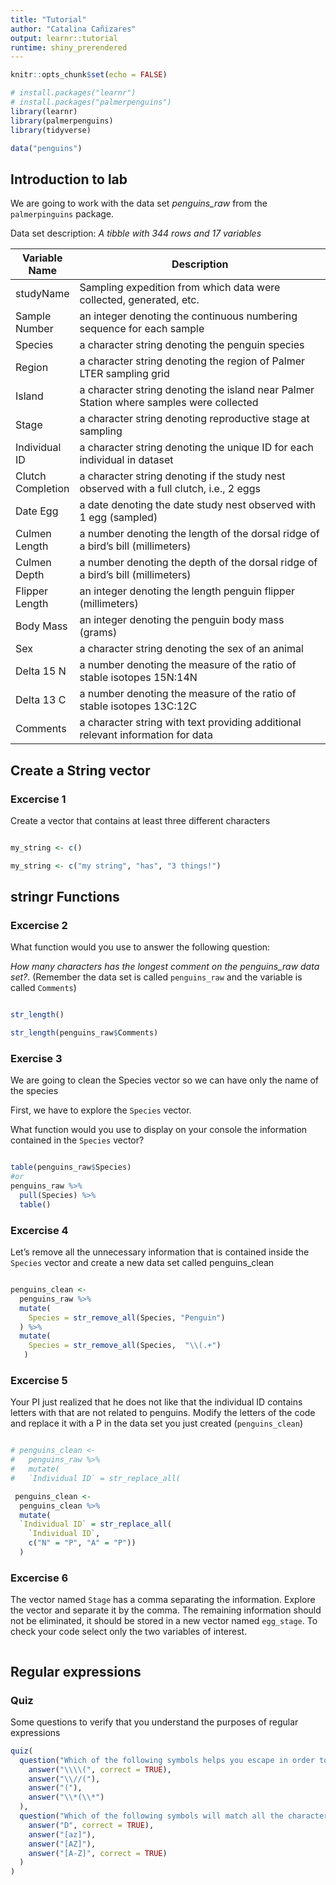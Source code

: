 ```yaml
---
title: "Tutorial"
author: "Catalina Cañizares"
output: learnr::tutorial
runtime: shiny_prerendered
---
```


```r
knitr::opts_chunk$set(echo = FALSE)
```

```r
# install.packages("learnr")
# install.packages("palmerpenguins")
library(learnr)
library(palmerpenguins)
library(tidyverse)

data("penguins")
```



## Introduction to lab

We are going to work with the data set *penguins_raw* from the
`palmerpinguins` package. 

Data set description: 
*A tibble with 344 rows and 17 variables*


| Variable Name     | Description                                                                             |
| ----------------- | --------------------------------------------------------------------------------------- |
| studyName         | Sampling expedition from which data were collected, generated, etc.                     |
| Sample Number     | an integer denoting the continuous numbering sequence for each sample                   |
| Species           | a character string denoting the penguin species                                         |
| Region            | a character string denoting the region of Palmer LTER sampling grid                     |
| Island            | a character string denoting the island near Palmer Station where samples were collected |
| Stage             | a character string denoting reproductive stage at sampling                              |
| Individual ID     | a character string denoting the unique ID for each individual in dataset                |
| Clutch Completion | a character string denoting if the study nest observed with a full clutch, i.e., 2 eggs |
| Date Egg          | a date denoting the date study nest observed with 1 egg (sampled)                       |
| Culmen Length     | a number denoting the length of the dorsal ridge of a bird's bill (millimeters)         |
| Culmen Depth      | a number denoting the depth of the dorsal ridge of a bird's bill (millimeters)          |
| Flipper Length    | an integer denoting the length penguin flipper (millimeters)                            |
| Body Mass         | an integer denoting the penguin body mass (grams)                                       |
| Sex               | a character string denoting the sex of an animal                                        |
| Delta 15 N        | a number denoting the measure of the ratio of stable isotopes 15N:14N                   |
| Delta 13 C        | a number denoting the measure of the ratio of stable isotopes 13C:12C                   |
| Comments          | a character string with text providing additional relevant information for data         |



## Create a String vector

### Excercise 1

Create a vector that contains at least three different characters

```r

```

```r
my_string <- c()
```

```r
my_string <- c("my string", "has", "3 things!")
```

## stringr Functions

### Excercise 2

What function would you use to answer the following question:

*How many characters has the longest comment on the penguins_raw data set?*. 
(Remember the data set is called `penguins_raw` and the variable is called
`Comments`)

```r

```

```r
str_length()
```

```r
str_length(penguins_raw$Comments)
```


### Exercise 3

We are going to clean the Species vector so we can have only the name of the species

First, we have to explore the `Species` vector. 

What function would you use to display on your console the information contained 
in the `Species` vector?

```r


```

```r
table(penguins_raw$Species)
#or
penguins_raw %>% 
  pull(Species) %>% 
  table()

```


### Excercise 4

Let's remove all the unnecessary information that is contained inside the `Species` vector
and create a new data set called penguins_clean


```r

```

```r

penguins_clean <- 
  penguins_raw %>% 
  mutate(
    Species = str_remove_all(Species, "Penguin")
  ) %>% 
  mutate(
    Species = str_remove_all(Species,  "\\(.+")
   ) 

```

### Excercise 5

Your PI just realized that he does not like that the individual ID contains letters with 
that are not related to penguins. 
Modify the  letters of the code and replace it with a P in the data set you just created 
(`penguins_clean`)

```r

```

```r
# penguins_clean <- 
#   penguins_raw %>% 
#   mutate(
#   `Individual ID` = str_replace_all( 
```

```r
 penguins_clean <- 
  penguins_clean %>% 
  mutate(
  `Individual ID` = str_replace_all(
    `Individual ID`, 
    c("N" = "P", "A" = "P"))
  )
```


### Excercise 6

The vector named `Stage` has a comma separating the information. Explore the vector and separate 
it by the comma. The remaining information should not be eliminated, it should be stored in a new vector named `egg_stage`. To check your code select only the two variables of interest. 

```r

```


## Regular expressions

### Quiz

Some questions to verify that you understand the purposes of regular expressions

```r
quiz(
  question("Which of the following symbols helps you escape in order to match a (?",
    answer("\\\\(", correct = TRUE),
    answer("\\//("),
    answer("("),
    answer("\\*(\\*")
  ),
  question("Which of the following symbols will match all the characters in a vector?",
    answer("D", correct = TRUE),
    answer("[az]"),
    answer("[AZ]"),
    answer("[A-Z]", correct = TRUE)
  )
)

```

